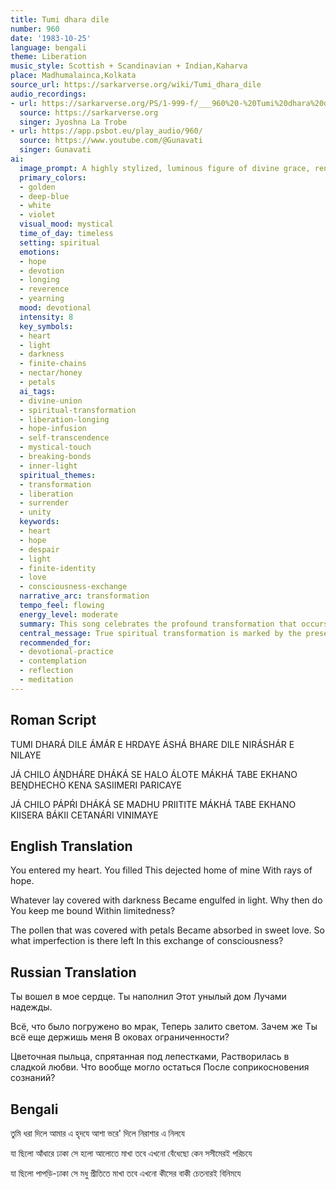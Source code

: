 ```yaml
---
title: Tumi dhara dile
number: 960
date: '1983-10-25'
language: bengali
theme: Liberation
music_style: Scottish + Scandinavian + Indian,Kaharva
place: Madhumalainca,Kolkata
source_url: https://sarkarverse.org/wiki/Tumi_dhara_dile
audio_recordings:
- url: https://sarkarverse.org/PS/1-999-f/___960%20-%20Tumi%20dhara%20dile.mp3
  source: https://sarkarverse.org
  singer: Jyoshna La Trobe
- url: https://app.psbot.eu/play_audio/960/
  source: https://www.youtube.com/@Gunavati
  singer: Gunavati
ai:
  image_prompt: A highly stylized, luminous figure of divine grace, rendered in shimmering golden light, reaches out to embrace a deep-blue heart, symbolizing the infusion of hope and light. The surrounding space should show receding violet shadows and broken, faint white chains, emphasizing the shattering of the finite ego. The atmosphere is mystical and intensely bright at the core, illustrating the profound exchange of consciousness.
  primary_colors:
  - golden
  - deep-blue
  - white
  - violet
  visual_mood: mystical
  time_of_day: timeless
  setting: spiritual
  emotions:
  - hope
  - devotion
  - longing
  - reverence
  - yearning
  mood: devotional
  intensity: 8
  key_symbols:
  - heart
  - light
  - darkness
  - finite-chains
  - nectar/honey
  - petals
  ai_tags:
  - divine-union
  - spiritual-transformation
  - liberation-longing
  - hope-infusion
  - self-transcendence
  - mystical-touch
  - breaking-bonds
  - inner-light
  spiritual_themes:
  - transformation
  - liberation
  - surrender
  - unity
  keywords:
  - heart
  - hope
  - despair
  - light
  - finite-identity
  - love
  - consciousness-exchange
  narrative_arc: transformation
  tempo_feel: flowing
  energy_level: moderate
  summary: This song celebrates the profound transformation that occurs when the Divine enters the heart, replacing despair with hope and darkness with radiant light. After experiencing this intimate union and the sweetness of love, the devotee questions why the subtle bonds of 'finite identity' still persist, expressing a deep, intense yearning for absolute, complete liberation through the final exchange of consciousness.
  central_message: True spiritual transformation is marked by the presence of the Divine and the dissolution of inner darkness, but the ultimate goal is liberation from the limitations of the finite self.
  recommended_for:
  - devotional-practice
  - contemplation
  - reflection
  - meditation
---
```


## Roman Script

TUMI DHARÁ DILE
ÁMÁR E HRDAYE
ÁSHÁ BHARE DILE
NIRÁSHÁR E NILAYE

JÁ CHILO ÁṊDHÁRE DHÁKÁ
SE HALO ÁLOTE MÁKHÁ
TABE EKHANO BEṊDHECHO KENA
SASIIMERI PARICAYE

JÁ CHILO PÁPŔI DHÁKÁ
SE MADHU PRIITITE MÁKHÁ
TABE EKHANO KIISERA BÁKII
CETANÁRI VINIMAYE

## English Translation

You entered my heart.
You filled
This dejected home of mine
With rays of hope.

Whatever lay covered with darkness
Became engulfed in light.
Why then do You keep me bound
Within limitedness?

The pollen that was covered with petals
Became absorbed in sweet love.
So what imperfection is there left
In this exchange of consciousness?

## Russian Translation

Ты вошел в мое сердце.
Ты наполнил
Этот унылый дом
Лучами надежды.

Всё, что было погружено во мрак,
Теперь залито светом.
Зачем же Ты всё еще держишь меня
В оковах ограниченности?

Цветочная пыльца, спрятанная под лепестками,
Растворилась в сладкой любви.
Что вообще могло остаться
После соприкосновения сознаний?

## Bengali

তুমি ধরা দিলে 
আমার এ হৃদযে
আশা ভরে' দিলে 
নিরাশার এ নিলযে

যা ছিলো আঁধারে ঢাকা
সে হলো আলোতে মাখা
তবে এখনো বেঁধেছো কেন
সসীমেরই পরিচযে

যা ছিলো পাপড়ি-ঢাকা
সে মধু প্রীতিতে মাখা
তবে এখনো কীসের বাকী
চেতনারই বিনিমযে
